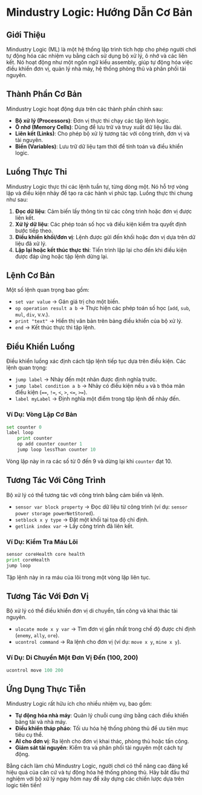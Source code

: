 # Mindustry Logic: Hướng Dẫn Cơ Bản

## Giới Thiệu

Mindustry Logic (ML) là một hệ thống lập trình tích hợp cho phép người chơi tự động hóa các nhiệm vụ bằng cách sử dụng bộ xử lý, ô nhớ và các liên kết. Nó hoạt động như một ngôn ngữ kiểu assembly, giúp tự động hóa việc điều khiển đơn vị, quản lý nhà máy, hệ thống phòng thủ và phân phối tài nguyên.

## Thành Phần Cơ Bản

Mindustry Logic hoạt động dựa trên các thành phần chính sau:

- **Bộ xử lý (Processors)**: Đơn vị thực thi chạy các tập lệnh logic.
- **Ô nhớ (Memory Cells)**: Dùng để lưu trữ và truy xuất dữ liệu lâu dài.
- **Liên kết (Links)**: Cho phép bộ xử lý tương tác với công trình, đơn vị và tài nguyên.
- **Biến (Variables)**: Lưu trữ dữ liệu tạm thời để tính toán và điều khiển logic.

## Luồng Thực Thi

Mindustry Logic thực thi các lệnh tuần tự, từng dòng một. Nó hỗ trợ vòng lặp và điều kiện nhảy để tạo ra các hành vi phức tạp. Luồng thực thi chung như sau:

1. **Đọc dữ liệu**: Cảm biến lấy thông tin từ các công trình hoặc đơn vị được liên kết.
2. **Xử lý dữ liệu**: Các phép toán số học và điều kiện kiểm tra quyết định bước tiếp theo.
3. **Điều khiển khối/đơn vị**: Lệnh được gửi đến khối hoặc đơn vị dựa trên dữ liệu đã xử lý.
4. **Lặp lại hoặc kết thúc thực thi**: Tiến trình lặp lại cho đến khi điều kiện được đáp ứng hoặc tập lệnh dừng lại.

## Lệnh Cơ Bản

Một số lệnh quan trọng bao gồm:

- `set var value` → Gán giá trị cho một biến.
- `op operation result a b` → Thực hiện các phép toán số học (`add`, `sub`, `mul`, `div`, v.v.).
- `print "text"` → Hiển thị văn bản trên bảng điều khiển của bộ xử lý.
- `end` → Kết thúc thực thi tập lệnh.

## Điều Khiển Luồng

Điều khiển luồng xác định cách tập lệnh tiếp tục dựa trên điều kiện. Các lệnh quan trọng:

- `jump label` → Nhảy đến một nhãn được định nghĩa trước.
- `jump label condition a b` → Nhảy có điều kiện nếu `a` và `b` thỏa mãn điều kiện (`==`, `!=`, `<`, `>`, `<=`, `>=`).
- `label myLabel` → Định nghĩa một điểm trong tập lệnh để nhảy đến.

### Ví Dụ: Vòng Lặp Cơ Bản

```py
set counter 0
label loop
    print counter
    op add counter counter 1
    jump loop lessThan counter 10
```

Vòng lặp này in ra các số từ 0 đến 9 và dừng lại khi `counter` đạt 10.

## Tương Tác Với Công Trình

Bộ xử lý có thể tương tác với công trình bằng cảm biến và lệnh.

- `sensor var block property` → Đọc dữ liệu từ công trình (ví dụ: `sensor power storage powerNetStored`).
- `setblock x y type` → Đặt một khối tại tọa độ chỉ định.
- `getlink index var` → Lấy công trình đã liên kết.

### Ví Dụ: Kiểm Tra Máu Lõi

```py
sensor coreHealth core health
print coreHealth
jump loop
```

Tập lệnh này in ra máu của lõi trong một vòng lặp liên tục.

## Tương Tác Với Đơn Vị

Bộ xử lý có thể điều khiển đơn vị di chuyển, tấn công và khai thác tài nguyên.

- `ulocate mode x y var` → Tìm đơn vị gần nhất trong chế độ được chỉ định (`enemy`, `ally`, `ore`).
- `ucontrol command` → Ra lệnh cho đơn vị (ví dụ: `move x y`, `mine x y`).

### Ví Dụ: Di Chuyển Một Đơn Vị Đến (100, 200)

```py
ucontrol move 100 200
```

## Ứng Dụng Thực Tiễn

Mindustry Logic rất hữu ích cho nhiều nhiệm vụ, bao gồm:

- **Tự động hóa nhà máy**: Quản lý chuỗi cung ứng bằng cách điều khiển băng tải và nhà máy.
- **Điều khiển tháp pháo**: Tối ưu hóa hệ thống phòng thủ để ưu tiên mục tiêu cụ thể.
- **AI cho đơn vị**: Ra lệnh cho đơn vị khai thác, phòng thủ hoặc tấn công.
- **Giám sát tài nguyên**: Kiểm tra và phân phối tài nguyên một cách tự động.

Bằng cách làm chủ Mindustry Logic, người chơi có thể nâng cao đáng kể hiệu quả của căn cứ và tự động hóa hệ thống phòng thủ. Hãy bắt đầu thử nghiệm với bộ xử lý ngay hôm nay để xây dựng các chiến lược dựa trên logic tiên tiến!
